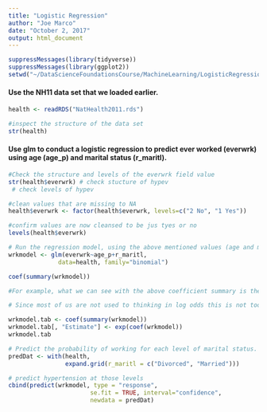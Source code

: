 ```yaml
---
title: "Logistic Regression"
author: "Joe Marco"
date: "October 2, 2017"
output: html_document
---
```

```r
suppressMessages(library(tidyverse))
suppressMessages(library(ggplot2))
setwd("~/DataScienceFoundationsCourse/MachineLearning/LogisticRegression")
```


#### Use the NH11 data set that we loaded earlier.

```r
health <- readRDS("NatHealth2011.rds")

#inspect the structure of the data set
str(health)
```

#### Use glm to conduct a logistic regression to predict ever worked (everwrk) using age (age_p) and marital status (r_maritl).
```r
#Check the structure and levels of the everwrk field value
str(health$everwrk) # check stucture of hypev
 # check levels of hypev

#clean values that are missing to NA
health$everwrk <- factor(health$everwrk, levels=c("2 No", "1 Yes"))

#confirm values are now cleansed to be jus tyes or no
levels(health$everwrk)

# Run the regression model, using the above mentioned values (age and marital status)
wrkmodel <- glm(everwrk~age_p+r_maritl,
              data=health, family="binomial")

coef(summary(wrkmodel))

#For example, what we can see with the above coefficient summary is the fact that for marital status' like Divorced, and Living with partner, we have a high coefficient, meaning ever work log odds increase by .73 and .44 respectively. Meaning if you are divorced or living with a partner, you are likely working! Where as something like "Widowed" the ever work log odds would decrease by .68 showing a low probability of working if you are widowed.

# Since most of us are not used to thinking in log odds this is not too helpful. One solution is to transform the coefficients to make them easier to interpret:

wrkmodel.tab <- coef(summary(wrkmodel))
wrkmodel.tab[, "Estimate"] <- exp(coef(wrkmodel))
wrkmodel.tab

# Predict the probability of working for each level of marital status.
predDat <- with(health,
                expand.grid(r_maritl = c("Divorced", "Married")))

# predict hypertension at those levels
cbind(predict(wrkmodel, type = "response",
                       se.fit = TRUE, interval="confidence",
                       newdata = predDat)
```

